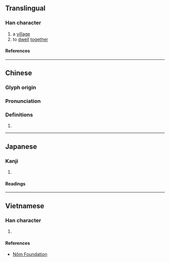 {{character info/new}}
==Translingual==

===Han character===
{{Han char|rn=53|rad=广|as=04|sn=7|four=00217|canj=IPU|ids=⿸广屯}}

# a [[village]]
# to [[dwell]] [[together]]

====References====
{{Han ref|kx=0343.230|dkj=09241|dj=0653.100|hdz=20874.040|uh=5E89}}

----

==Chinese==
{{zh-forms}}

===Glyph origin===
{{Han etym}}

===Pronunciation===
{{zh-pron
|m=dùn,tún
|c=tyun4
|mc=y
|oc=y
|cat=
}}

===Definitions===
{{zh-hanzi}}

# {{rfdef|zh}}

----

==Japanese==

===Kanji===
{{ja-kanji|grade=|rs=广04}}

# {{defn|lang=ja|sort=广04}}

====Readings====
{{ja-readings
|goon=どん
|kanon=とん
}}

----

==Vietnamese==

===Han character===
{{vi-readings|rs=广04|reading=đụn}}

# {{defn|lang=vi|sort=广04}}

====References====
* [http://nomfoundation.org/common/nom_details.php?codepoint=5e89 Nôm Foundation]
